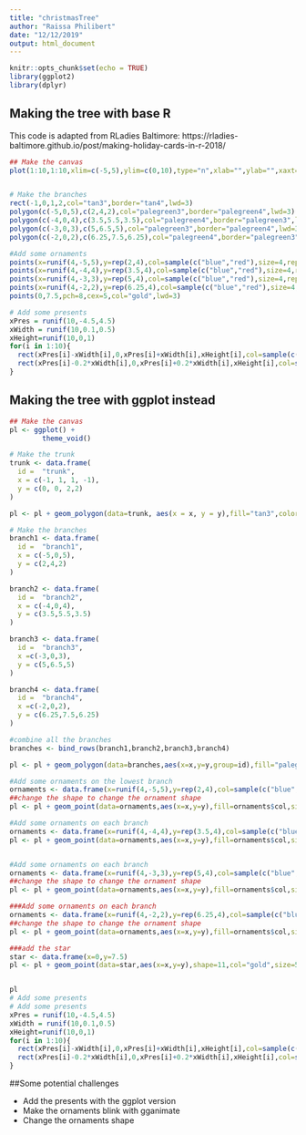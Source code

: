 ```yaml
---
title: "christmasTree"
author: "Raissa Philibert"
date: "12/12/2019"
output: html_document
---
```


```r
knitr::opts_chunk$set(echo = TRUE)
library(ggplot2)
library(dplyr)
```


## Making the tree with base R

This code is adapted from RLadies Baltimore: https://rladies-baltimore.github.io/post/making-holiday-cards-in-r-2018/

```r

## Make the canvas
plot(1:10,1:10,xlim=c(-5,5),ylim=c(0,10),type="n",xlab="",ylab="",xaxt="n",yaxt="n")


# Make the branches
rect(-1,0,1,2,col="tan3",border="tan4",lwd=3)
polygon(c(-5,0,5),c(2,4,2),col="palegreen3",border="palegreen4",lwd=3)
polygon(c(-4,0,4),c(3.5,5.5,3.5),col="palegreen4",border="palegreen3",lwd=3)
polygon(c(-3,0,3),c(5,6.5,5),col="palegreen3",border="palegreen4",lwd=3)
polygon(c(-2,0,2),c(6.25,7.5,6.25),col="palegreen4",border="palegreen3",lwd=3)

#Add some ornaments
points(x=runif(4,-5,5),y=rep(2,4),col=sample(c("blue","red"),size=4,replace=T),cex=3,pch=19)
points(x=runif(4,-4,4),y=rep(3.5,4),col=sample(c("blue","red"),size=4,replace=T),cex=3,pch=19)
points(x=runif(4,-3,3),y=rep(5,4),col=sample(c("blue","red"),size=4,replace=T),cex=3,pch=19)
points(x=runif(4,-2,2),y=rep(6.25,4),col=sample(c("blue","red"),size=4,replace=T),cex=3,pch=19)
points(0,7.5,pch=8,cex=5,col="gold",lwd=3)

# Add some presents
xPres = runif(10,-4.5,4.5)
xWidth = runif(10,0.1,0.5)
xHeight=runif(10,0,1)
for(i in 1:10){
  rect(xPres[i]-xWidth[i],0,xPres[i]+xWidth[i],xHeight[i],col=sample(c("blue","red"),size=1))
  rect(xPres[i]-0.2*xWidth[i],0,xPres[i]+0.2*xWidth[i],xHeight[i],col=sample(c("gold","grey87"),size=1))
}

```


## Making the tree with ggplot instead

```r

## Make the canvas
pl <- ggplot() +
        theme_void()

# Make the trunk
trunk <- data.frame(
  id =  "trunk",
  x = c(-1, 1, 1, -1),
  y = c(0, 0, 2,2)
)

pl <- pl + geom_polygon(data=trunk, aes(x = x, y = y),fill="tan3",color="tan4")

# Make the branches
branch1 <- data.frame(
  id =  "branch1",
  x = c(-5,0,5),
  y = c(2,4,2)
)

branch2 <- data.frame(
  id =  "branch2",
  x = c(-4,0,4),
  y = c(3.5,5.5,3.5)
)

branch3 <- data.frame(
  id =  "branch3",
  x =c(-3,0,3),
  y = c(5,6.5,5)
)

branch4 <- data.frame(
  id =  "branch4",
  x =c(-2,0,2),
  y = c(6.25,7.5,6.25)
)

#combine all the branches
branches <- bind_rows(branch1,branch2,branch3,branch4)

pl <- pl + geom_polygon(data=branches,aes(x=x,y=y,group=id),fill="palegreen3",color="palegreen4")

#Add some ornaments on the lowest branch
ornaments <- data.frame(x=runif(4,-5,5),y=rep(2,4),col=sample(c("blue","red")))
##change the shape to change the ornament shape
pl <- pl + geom_point(data=ornaments,aes(x=x,y=y),fill=ornaments$col,size=4,shape=21)

#Add some ornaments on each branch
ornaments <- data.frame(x=runif(4,-4,4),y=rep(3.5,4),col=sample(c("blue","red")))
pl <- pl + geom_point(data=ornaments,aes(x=x,y=y),fill=ornaments$col,size=4,shape=21)


#Add some ornaments on each branch
ornaments <- data.frame(x=runif(4,-3,3),y=rep(5,4),col=sample(c("blue","red")))
##change the shape to change the ornament shape
pl <- pl + geom_point(data=ornaments,aes(x=x,y=y),fill=ornaments$col,size=4,shape=21)

###Add some ornaments on each branch
ornaments <- data.frame(x=runif(4,-2,2),y=rep(6.25,4),col=sample(c("blue","red")))
##change the shape to change the ornament shape
pl <- pl + geom_point(data=ornaments,aes(x=x,y=y),fill=ornaments$col,size=4,shape=21)

###add the star
star <- data.frame(x=0,y=7.5)
pl <- pl + geom_point(data=star,aes(x=x,y=y),shape=11,col="gold",size=5,stroke=4)


pl
# Add some presents
# Add some presents
xPres = runif(10,-4.5,4.5)
xWidth = runif(10,0.1,0.5)
xHeight=runif(10,0,1)
for(i in 1:10){
  rect(xPres[i]-xWidth[i],0,xPres[i]+xWidth[i],xHeight[i],col=sample(c("blue","red"),size=1))
  rect(xPres[i]-0.2*xWidth[i],0,xPres[i]+0.2*xWidth[i],xHeight[i],col=sample(c("gold","grey87"),size=1))
}


```

##Some potential challenges

 * Add the presents with the ggplot version 
 * Make the ornaments blink with gganimate
 * Change the ornaments shape
